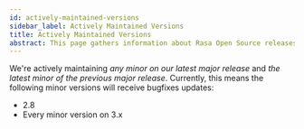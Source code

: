 ```yaml
---
id: actively-maintained-versions
sidebar_label: Actively Maintained Versions
title: Actively Maintained Versions
abstract: This page gathers information about Rasa Open Source releases that are actively maintained.
---
```


We're actively maintaining _any minor on our latest major release_ and _the latest minor of the previous major release_.
Currently, this means the following minor versions will receive bugfixes updates:
- 2.8
- Every minor version on 3.x
